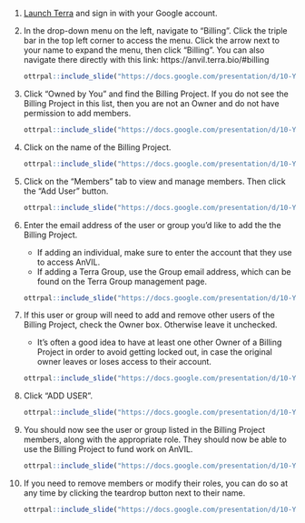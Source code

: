 1. [Launch Terra](https://anvil.terra.bio/#workspaces) and sign in with your Google account.

1. In the drop-down menu on the left, navigate to "Billing". Click the triple bar in the top left corner to access the menu. Click the arrow next to your name to expand the menu, then click "Billing".  You can also navigate there directly with this link: https://anvil.terra.bio/#billing

    ```r
ottrpal::include_slide("https://docs.google.com/presentation/d/10-YvYQqI2y32ErihJJMbyLAL4nPIkPA2MLk_6Ee7fXw/edit#slide=id.g116f8d759be_0_2")
    ```

1. Click “Owned by You” and find the Billing Project.  If you do not see the Billing Project in this list, then you are not an Owner and do not have permission to add members.

    ```r
ottrpal::include_slide("https://docs.google.com/presentation/d/10-YvYQqI2y32ErihJJMbyLAL4nPIkPA2MLk_6Ee7fXw/edit#slide=id.g116f8d759be_0_149")
    ```

1. Click on the name of the Billing Project.

    ```r
ottrpal::include_slide("https://docs.google.com/presentation/d/10-YvYQqI2y32ErihJJMbyLAL4nPIkPA2MLk_6Ee7fXw/edit#slide=id.g1edc2edcaf8_1_29")
    ```

1. Click on the “Members” tab to view and manage members.  Then click the “Add User” button.

    ```r
ottrpal::include_slide("https://docs.google.com/presentation/d/10-YvYQqI2y32ErihJJMbyLAL4nPIkPA2MLk_6Ee7fXw/edit#slide=id.g1edc2edcaf8_1_14")
    ```
    
1. Enter the email address of the user or group you’d like to add the the Billing Project.
    - If adding an individual, make sure to enter the account that they use to access AnVIL.
    - If adding a Terra Group, use the Group email address, which can be found on the Terra Group management page.

    ```r
ottrpal::include_slide("https://docs.google.com/presentation/d/10-YvYQqI2y32ErihJJMbyLAL4nPIkPA2MLk_6Ee7fXw/edit#slide=id.g1edc2edcaf8_1_36")
    ```

1. If this user or group will need to add and remove other users of the Billing Project, check the Owner box.  Otherwise leave it unchecked.
    - It’s often a good idea to have at least one other Owner of a Billing Project in order to avoid getting locked out, in case the original owner leaves or loses access to their account.

    ```r
ottrpal::include_slide("https://docs.google.com/presentation/d/10-YvYQqI2y32ErihJJMbyLAL4nPIkPA2MLk_6Ee7fXw/edit#slide=id.g1edc2edcaf8_1_42")
    ```

1. Click “ADD USER”.

    ```r
ottrpal::include_slide("https://docs.google.com/presentation/d/10-YvYQqI2y32ErihJJMbyLAL4nPIkPA2MLk_6Ee7fXw/edit#slide=id.g1edc2edcaf8_1_48")
    ```

1.  You should now see the user or group listed in the Billing Project members, along with the appropriate role.  They should now be able to use the Billing Project to fund work on AnVIL.

    ```r
ottrpal::include_slide("https://docs.google.com/presentation/d/10-YvYQqI2y32ErihJJMbyLAL4nPIkPA2MLk_6Ee7fXw/edit#slide=id.g1edc2edcaf8_1_55")
    ```
    
1. If you need to remove members or modify their roles, you can do so at any time by clicking the teardrop button next to their name.

    ```r
ottrpal::include_slide("https://docs.google.com/presentation/d/10-YvYQqI2y32ErihJJMbyLAL4nPIkPA2MLk_6Ee7fXw/edit#slide=id.g1edc2edcaf8_1_62")
    ```

